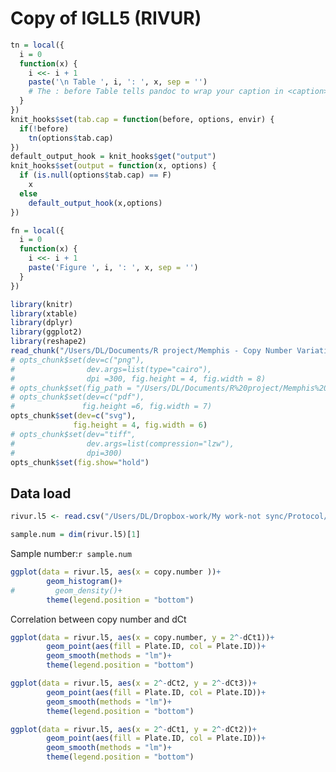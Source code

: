 Copy of IGLL5 (RIVUR)
========================================================

```r
tn = local({
  i = 0
  function(x) {
    i <<- i + 1
    paste('\n Table ', i, ': ', x, sep = '')
    # The : before Table tells pandoc to wrap your caption in <caption></caption>
  }
})
knit_hooks$set(tab.cap = function(before, options, envir) {
  if(!before)
    tn(options$tab.cap)
})
default_output_hook = knit_hooks$get("output")
knit_hooks$set(output = function(x, options) {
  if (is.null(options$tab.cap) == F)  
    x
  else
    default_output_hook(x,options)
})
```

```r
fn = local({
  i = 0
  function(x) {
    i <<- i + 1
    paste('Figure ', i, ': ', x, sep = '')
  }
})

```

```r
library(knitr)
library(xtable)
library(dplyr)
library(ggplot2)
library(reshape2)
read_chunk("/Users/DL/Documents/R project/Memphis - Copy Number Variation/copyTyping.r")
# opts_chunk$set(dev=c("png"), 
#                dev.args=list(type="cairo"),
#                dpi =300, fig.height = 4, fig.width = 8)
# opts_chunk$set(fig_path = "/Users/DL/Documents/R%20project/Memphis%20-%20Copy%20Number%20Variation/Copy%20typing%20report/figure/")
# opts_chunk$set(dev=c("pdf"), 
#               fig.height =6, fig.width = 7)
opts_chunk$set(dev=c("svg"), 
              fig.height = 4, fig.width = 6)
# opts_chunk$set(dev="tiff", 
#                dev.args=list(compression="lzw"),
#                dpi=300)
opts_chunk$set(fig.show="hold")
```


## Data load
```r
rivur.l5 <- read.csv("/Users/DL/Dropbox-work/My work-not sync/Protocol/Protocol Memphis/RIVUR/RAW/Copy of IGLL5 RIVUR_knum(1).csv", header = T)

```

```r
sample.num = dim(rivur.l5)[1]
```
Sample number:`r sample.num`

```r
ggplot(data = rivur.l5, aes(x = copy.number ))+
        geom_histogram()+
#         geom_density()+
        theme(legend.position = "bottom")

```

Correlation between copy number and dCt
```r
ggplot(data = rivur.l5, aes(x = copy.number, y = 2^-dCt1))+
        geom_point(aes(fill = Plate.ID, col = Plate.ID))+
        geom_smooth(methods = "lm")+
        theme(legend.position = "bottom")
```

```r
ggplot(data = rivur.l5, aes(x = 2^-dCt2, y = 2^-dCt3))+
        geom_point(aes(fill = Plate.ID, col = Plate.ID))+
        geom_smooth(methods = "lm")+
        theme(legend.position = "bottom")
```

```r
ggplot(data = rivur.l5, aes(x = 2^-dCt1, y = 2^-dCt2))+
        geom_point(aes(fill = Plate.ID, col = Plate.ID))+
        geom_smooth(methods = "lm")+
        theme(legend.position = "bottom")
```
